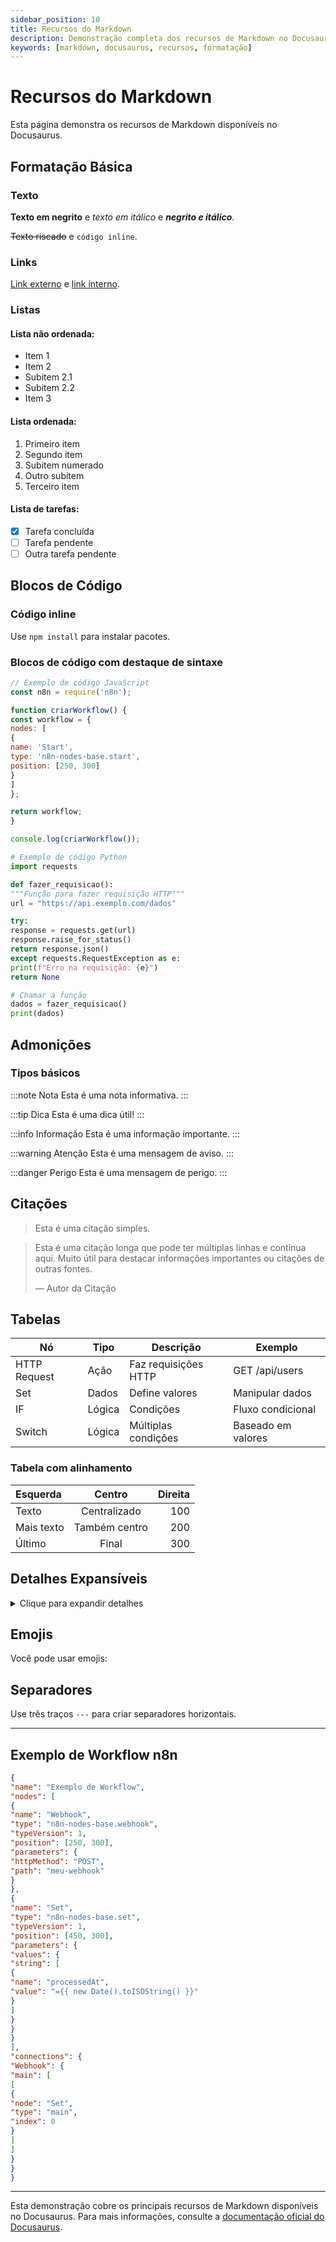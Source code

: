 ---
sidebar_position: 10
title: Recursos do Markdown
description: Demonstração completa dos recursos de Markdown no Docusaurus
keywords: [markdown, docusaurus, recursos, formatação]
---

# <IonicIcon name="logo-markdown" size={32} color="#ea4b71" /> Recursos do Markdown

Esta página demonstra os recursos de Markdown disponíveis no Docusaurus.

## <IonicIcon name="text-outline" size={24} color="#ea4b71" /> Formatação Básica

### <IonicIcon name="create-outline" size={20} color="#10b981" /> Texto

**Texto em negrito** e *texto em itálico* e ***negrito e itálico***.

~~Texto riscado~~ e `código inline`.

### <IonicIcon name="link-outline" size={20} color="#10b981" /> Links

<IonicIcon name="open-outline" size={16} color="#6b7280" /> [Link externo](https://n8n.io) e <IonicIcon name="document-outline" size={16} color="#6b7280" /> [link interno](./intro).

### <IonicIcon name="list-outline" size={20} color="#10b981" /> Listas

#### <IonicIcon name="ellipse-outline" size={16} color="#6b7280" /> Lista não ordenada:
- Item 1
- Item 2
- Subitem 2.1
- Subitem 2.2
- Item 3

#### <IonicIcon name="list-outline" size={16} color="#6b7280" /> Lista ordenada:
1. Primeiro item
2. Segundo item
1. Subitem numerado
2. Outro subitem
3. Terceiro item

#### <IonicIcon name="checkbox-outline" size={16} color="#6b7280" /> Lista de tarefas:
- [x] Tarefa concluída
- [ ] Tarefa pendente
- [ ] Outra tarefa pendente

## <IonicIcon name="code-outline" size={24} color="#ea4b71" /> Blocos de Código

### <IonicIcon name="code-slash-outline" size={20} color="#10b981" /> Código inline
Use `npm install` para instalar pacotes.

### <IonicIcon name="terminal-outline" size={20} color="#10b981" /> Blocos de código com destaque de sintaxe

```javascript title="exemplo.js"
// Exemplo de código JavaScript
const n8n = require('n8n');

function criarWorkflow() {
const workflow = {
nodes: [
{
name: 'Start',
type: 'n8n-nodes-base.start',
position: [250, 300]
}
]
};

return workflow;
}

console.log(criarWorkflow());
```

```python title="exemplo.py"
# Exemplo de código Python
import requests

def fazer_requisicao():
"""Função para fazer requisição HTTP"""
url = "https://api.exemplo.com/dados"

try:
response = requests.get(url)
response.raise_for_status()
return response.json()
except requests.RequestException as e:
print(f"Erro na requisição: {e}")
return None

# Chamar a função
dados = fazer_requisicao()
print(dados)
```

## <IonicIcon name="alert-circle-outline" size={24} color="#ea4b71" /> Admonições

### <IonicIcon name="shapes-outline" size={20} color="#10b981" /> Tipos básicos

:::note Nota
<IonicIcon name="information-circle-outline" size={16} color="#6b7280" /> Esta é uma nota informativa.
:::

:::tip Dica
<IonicIcon name="bulb-outline" size={16} color="#6b7280" /> Esta é uma dica útil!
:::

:::info Informação
<IonicIcon name="help-circle-outline" size={16} color="#6b7280" /> Esta é uma informação importante.
:::

:::warning Atenção
<IonicIcon name="warning-outline" size={16} color="#6b7280" /> Esta é uma mensagem de aviso.
:::

:::danger Perigo
<IonicIcon name="skull-outline" size={16} color="#6b7280" /> Esta é uma mensagem de perigo.
:::

## <IonicIcon name="chatbubble-outline" size={24} color="#ea4b71" /> Citações

> <IonicIcon name="quote-outline" size={16} color="#6b7280" /> Esta é uma citação simples.

> <IonicIcon name="quote-outline" size={16} color="#6b7280" /> Esta é uma citação longa que pode ter múltiplas linhas
> e continua aqui. Muito útil para destacar informações
> importantes ou citações de outras fontes.
>
> — Autor da Citação

## <IonicIcon name="grid-outline" size={24} color="#ea4b71" /> Tabelas

| Nó | Tipo | Descrição | Exemplo |
|---------|------|-----------|---------|
| HTTP Request | Ação | Faz requisições HTTP | GET /api/users |
| Set | Dados | Define valores | Manipular dados |
| IF | Lógica | Condições | Fluxo condicional |
| Switch | Lógica | Múltiplas condições | Baseado em valores |

### <IonicIcon name="resize-outline" size={20} color="#10b981" /> Tabela com alinhamento

| Esquerda | Centro | Direita |
|:---------|:------:|--------:|
| Texto | Centralizado | 100 |
| Mais texto | Também centro | 200 |
| Último | Final | 300 |

## <IonicIcon name="chevron-down-outline" size={24} color="#ea4b71" /> Detalhes Expansíveis

<details>
<summary><IonicIcon name="eye-outline" size={16} color="#6b7280" /> Clique para expandir detalhes</summary>

Este é o conteúdo dentro do bloco de detalhes. Você pode colocar:

- <IonicIcon name="list-outline" size={16} color="#6b7280" /> Listas
- <IonicIcon name="text-outline" size={16} color="#6b7280" /> **Texto formatado**
- <IonicIcon name="code-outline" size={16} color="#6b7280" /> `Código`

```javascript
// Até mesmo blocos de código
console.log("Conteúdo oculto revelado!");
```

</details>

## <IonicIcon name="happy-outline" size={24} color="#ea4b71" /> Emojis

Você pode usar emojis: <IonicIcon name="heart-outline" size={16} color="#ea4b71" /> <IonicIcon name="thumbs-up-outline" size={16} color="#ea4b71" /> <IonicIcon name="star-outline" size={16} color="#ea4b71" />

## <IonicIcon name="remove-outline" size={24} color="#ea4b71" /> Separadores

Use três traços `---` para criar separadores horizontais.

---

## <IonicIcon name="git-network-outline" size={24} color="#ea4b71" /> Exemplo de Workflow n8n

```json
{
"name": "Exemplo de Workflow",
"nodes": [
{
"name": "Webhook",
"type": "n8n-nodes-base.webhook",
"typeVersion": 1,
"position": [250, 300],
"parameters": {
"httpMethod": "POST",
"path": "meu-webhook"
}
},
{
"name": "Set",
"type": "n8n-nodes-base.set",
"typeVersion": 1,
"position": [450, 300],
"parameters": {
"values": {
"string": [
{
"name": "processedAt",
"value": "={{ new Date().toISOString() }}"
}
]
}
}
}
],
"connections": {
"Webhook": {
"main": [
[
{
"node": "Set",
"type": "main",
"index": 0
}
]
]
}
}
}
```

---

Esta demonstração cobre os principais recursos de Markdown disponíveis no Docusaurus. Para mais informações, consulte a [documentação oficial do Docusaurus](https://docusaurus.io/docs/markdown-features). 